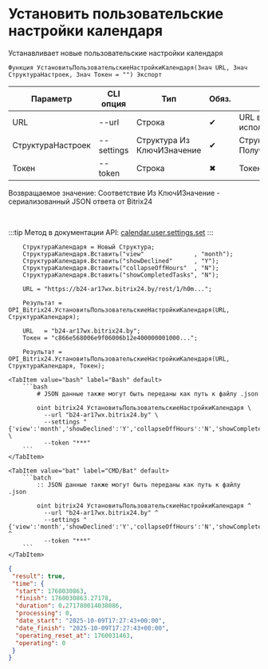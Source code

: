 ﻿---
sidebar_position: 7
description: Установить пользовательские настройки календаря и другие функции для работы с Bitrix24 в Открытом пакете интеграций - бесплатной open-source библиотеке интеграций для 1С:Предприятие 8, OneScript и CLI
keywords: [1C, 1С, 1С:Предприятие, 1С:Предприятие 8.3, API, Интеграция, Сервисы, Обмен, OneScript, CLI, Bitrix24]
---


# Установить пользовательские настройки календаря
 Устанавливает новые пользовательские настройки календаря



`Функция УстановитьПользовательскиеНастройкиКалендаря(Знач URL, Знач СтруктураНастроек, Знач Токен = "") Экспорт`

  | Параметр | CLI опция | Тип | Обяз. | Назначение |
  |-|-|-|-|-|
  | URL | --url | Строка | &#x2714; | URL внешнего вебхука или адрес Bitrix24 при использовании токена |
  | СтруктураНастроек | --settings | Структура Из КлючИЗначение | &#x2714; | Структура настроек (см. ПолучитьСтруктуруПользовательскихНастроекКаледнаря) |
  | Токен | --token | Строка | &#x2716; | Токен авторизации, если используется не вебхук |

  
  Возвращаемое значение:   Соответствие Из КлючИЗначение - сериализованный JSON ответа от Bitrix24

<br/>

:::tip
Метод в документации API: [calendar.user.settings.set](https://apidocs.bitrix24.ru/api-reference/calendar/calendar-user-settings-set.html)
:::
<br/>


```bsl title="Пример использования для 1С:Предприятие/OneScript"
    СтруктураКалендаря = Новый Структура;
    СтруктураКалендаря.Вставить("view"              , "month");
    СтруктураКалендаря.Вставить("showDeclined"      , "Y");
    СтруктураКалендаря.Вставить("collapseOffHours"  , "N");
    СтруктураКалендаря.Вставить("showCompletedTasks", "N");

    URL = "https://b24-ar17wx.bitrix24.by/rest/1/h0m...";

    Результат = OPI_Bitrix24.УстановитьПользовательскиеНастройкиКалендаря(URL, СтруктураКалендаря);

    URL   = "b24-ar17wx.bitrix24.by";
    Токен = "c866e568006e9f06006b12e400000001000...";

    Результат = OPI_Bitrix24.УстановитьПользовательскиеНастройкиКалендаря(URL, СтруктураКалендаря, Токен);
```
    

 <Tabs>
  
    <TabItem value="bash" label="Bash" default>
        ```bash
            # JSON данные также могут быть переданы как путь к файлу .json
            
            oint bitrix24 УстановитьПользовательскиеНастройкиКалендаря \
              --url "b24-ar17wx.bitrix24.by" \
              --settings "{'view':'month','showDeclined':'Y','collapseOffHours':'N','showCompletedTasks':'N'}" \
              --token "***"
        ```
    </TabItem>
  
    <TabItem value="bat" label="CMD/Bat" default>
        ```batch
            :: JSON данные также могут быть переданы как путь к файлу .json
            
            oint bitrix24 УстановитьПользовательскиеНастройкиКалендаря ^
              --url "b24-ar17wx.bitrix24.by" ^
              --settings "{'view':'month','showDeclined':'Y','collapseOffHours':'N','showCompletedTasks':'N'}" ^
              --token "***"
        ```
    </TabItem>
</Tabs>


```json title="Результат"
{
 "result": true,
 "time": {
  "start": 1760030863,
  "finish": 1760030863.27178,
  "duration": 0.271780014038086,
  "processing": 0,
  "date_start": "2025-10-09T17:27:43+00:00",
  "date_finish": "2025-10-09T17:27:43+00:00",
  "operating_reset_at": 1760031463,
  "operating": 0
 }
}
```
